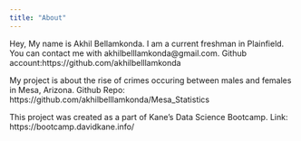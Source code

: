 ```yaml
---
title: "About"
---
```


Hey, My name is Akhil Bellamkonda. I am a current freshman in Plainfield. You can contact me with akhilbelllamkonda@gmail.com. 
Github account:https://github.com/akhilbelllamkonda

My project is about the rise of crimes occuring between males and females in Mesa, Arizona. Github Repo: https://github.com/akhilbelllamkonda/Mesa_Statistics

This project was created as a part of Kane’s Data Science Bootcamp.
Link: https://bootcamp.davidkane.info/